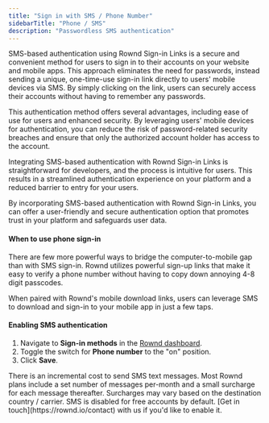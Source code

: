 ```yaml
---
title: "Sign in with SMS / Phone Number"
sidebarTitle: "Phone / SMS"
description: "Passwordless SMS authentication"
---
```


SMS-based authentication using Rownd Sign-in Links is a secure and convenient method for users to sign in to their accounts on your website and mobile apps. This approach eliminates the need for passwords, instead sending a unique, one-time-use sign-in link directly to users' mobile devices via SMS. By simply clicking on the link, users can securely access their accounts without having to remember any passwords.

This authentication method offers several advantages, including ease of use for users and enhanced security. By leveraging users' mobile devices for authentication, you can reduce the risk of password-related security breaches and ensure that only the authorized account holder has access to the account.

Integrating SMS-based authentication with Rownd Sign-in Links is straightforward for developers, and the process is intuitive for users. This results in a streamlined authentication experience on your platform and a reduced barrier to entry for your users.

By incorporating SMS-based authentication with Rownd Sign-in Links, you can offer a user-friendly and secure authentication option that promotes trust in your platform and safeguards user data.

#### When to use phone sign-in

There are few more powerful ways to bridge the computer-to-mobile gap than with SMS sign-in. Rownd utilizes powerful sign-up links that make it easy to verify a phone number without having to copy down annoying 4-8 digit passcodes.

When paired with Rownd's mobile download links, users can leverage SMS to download and sign-in to your mobile app in just a few taps.

#### Enabling SMS authentication

1. Navigate to **Sign-in methods** in the [Rownd dashboard](https://app.rownd.io).
2. Toggle the switch for **Phone number** to the "on" position.
3. Click **Save**.

<Info>
There is an incremental cost to send SMS text messages. Most Rownd plans include a set number of messages per-month and a small surcharge for each message thereafter. Surcharges may vary based on the destination country / carrier.
</Info>

<Info>
SMS is disabled for free accounts by default. [Get in touch](https://rownd.io/contact) with us if you'd like to enable it.
</Info>